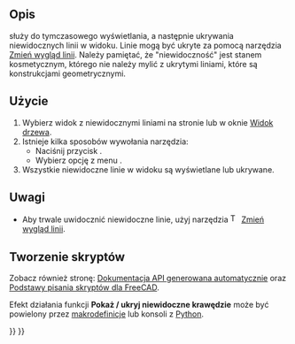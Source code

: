 <languages/>

{{Docnav/pl
|[[TechDraw_DecorateLine/pl|Zmień wygląd linii]]
|[[TechDraw_WeldSymbol/pl|Dodaj informacje spawalnicze do linii odniesienia]]
|[[TechDraw_Workbench/pl|środowisko pracy Rysunek Techniczny]]
|IconL=TechDraw_DecorateLine.svg
|IconR=TechDraw_WeldSymbol.svg
|IconC=Workbench_TechDraw.svg
}}

{{GuiCommand/pl
|Name=TechDraw ShowAll
|Name/pl=Rysunek Techniczny: Pokaż / ukryj niewidoczne krawędzie
|MenuLocation=Rysunek Techniczny → Dodaj linie → Pokaż / ukryj niewidoczne krawędzie
|Workbenches=[[TechDraw_Workbench/pl|Rysunek Techniczny]]
|Version=0.19
|SeeAlso=[[TechDraw_DecorateLine/pl|Zmień wygląd linii]]
}}

<span id="Description"></span>
==Opis==

służy do tymczasowego wyświetlania, a następnie ukrywania niewidocznych linii w widoku. Linie mogą być ukryte za pomocą narzędzia [[TechDraw_DecorateLine/pl|Zmień wygląd linii]]. Należy pamiętać, że "niewidoczność" jest stanem kosmetycznym, którego nie należy mylić z ukrytymi liniami, które są konstrukcjami geometrycznymi.

<span id="Usage"></span>
==Użycie==

# Wybierz widok z niewidocznymi liniami na stronie lub w oknie [[Tree_view/pl|Widok drzewa]].
# Istnieje kilka sposobów wywołania narzędzia:
#* Naciśnij przycisk {{Button|[[Image:TechDraw_ShowAll.svg|16px]] '''Pokaż / Ukryj niewidoczne krawędzie'''}}.
#* Wybierz opcję z menu {{MenuCommand|Rysunek Techniczny → Dodaj linie → [[Image:TechDraw_ShowAll.svg|16px]] Pokaż / Ukryj niewidoczne krawędzie}}.
# Wszystkie niewidoczne linie w widoku są wyświetlane lub ukrywane.

<span id="Notes"></span>
==Uwagi==

* Aby trwale uwidocznić niewidoczne linie, użyj narzędzia [[Image:TechDraw_DecorateLine.svg|16px]] [[TechDraw_DecorateLine/pl|Zmień wygląd linii]].

<span id="Scripting"></span>
==Tworzenie skryptów==

Zobacz również stronę: [https://freecad.github.io/SourceDoc/ Dokumentacja API generowana automatycznie] oraz [[FreeCAD_Scripting_Basics/pl|Podstawy pisania skryptów dla FreeCAD]].

Efekt działania funkcji '''Pokaż / ukryj niewidoczne krawędzie''' może być powielony przez [[Macros/pl|makrodefinicje]] lub konsoli z [[Python/pl|Python]].
{{Code|code=
v = App.ActiveDocument.View
vvo = v.ViewObject
vvo.ShowAllEdges = True
App.ActiveDocument.recompute()
}}


{{Docnav/pl
|[[TechDraw_DecorateLine/pl|Zmień wygląd linii]]
|[[TechDraw_WeldSymbol/pl|Dodaj informacje spawalnicze do linii odniesienia]]
|[[TechDraw_Workbench/pl|środowisko pracy Rysunek Techniczny]]
|IconL=TechDraw_DecorateLine.svg
|IconR=TechDraw_WeldSymbol.svg
|IconC=Workbench_TechDraw.svg
}}

{{TechDraw Tools navi{{#translation:}}}}
{{Userdocnavi{{#translation:}}}}
{{clear}}
